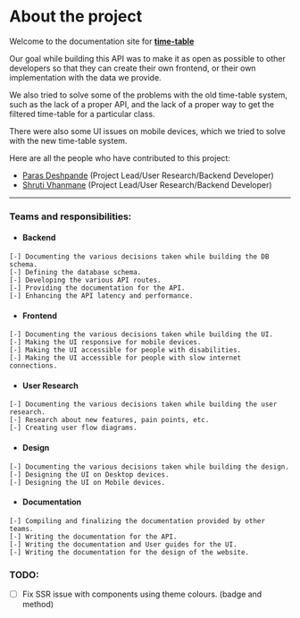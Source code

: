 # About the project

Welcome to the documentation site for **[time-table](http://time-table.sicsr.ac.in)**

Our goal while building this API was to make it as open as possible to other developers so that they can create their own frontend, or their own implementation with the data we provide.

We also tried to solve some of the problems with the old time-table system, such as the lack of a proper API, and the lack of a proper way to get the filtered time-table for a particular class.

There were also some UI issues on mobile devices, which we tried to solve with the new time-table system.

Here are all the people who have contributed to this project:

-   [Paras Deshpande](https://github.com/paraswtf) (Project Lead/User Research/Backend Developer)
-   [Shruti Vhanmane](https://github.com/shrutibharat-05) (Project Lead/User Research/Backend Developer)

---

### Teams and responsibilities:

-   #### Backend

```
[-] Documenting the various decisions taken while building the DB schema.
[-] Defining the database schema.
[-] Developing the various API routes.
[-] Providing the documentation for the API.
[-] Enhancing the API latency and performance.
```

-   #### Frontend

```
[-] Documenting the various decisions taken while building the UI.
[-] Making the UI responsive for mobile devices.
[-] Making the UI accessible for people with disabilities.
[-] Making the UI accessible for people with slow internet connections.
```

-   #### User Research

```
[-] Documenting the various decisions taken while building the user research.
[-] Research about new features, pain points, etc.
[-] Creating user flow diagrams.
```

-   #### Design

```
[-] Documenting the various decisions taken while building the design.
[-] Designing the UI on Desktop devices.
[-] Designing the UI on Mobile devices.
```

-   #### Documentation

```
[-] Compiling and finalizing the documentation provided by other teams.
[-] Writing the documentation for the API.
[-] Writing the documentation and User guides for the UI.
[-] Writing the documentation for the design of the website.
```

### TODO:

-   [ ] Fix SSR issue with components using theme colours. (badge and method)
